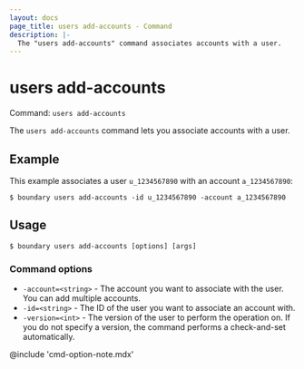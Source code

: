 ```yaml
---
layout: docs
page_title: users add-accounts - Command
description: |-
  The "users add-accounts" command associates accounts with a user.
---
```


# users add-accounts

Command: `users add-accounts`

The `users add-accounts` command lets you associate accounts with a user.

## Example

This example associates a user `u_1234567890` with an account `a_1234567890`:

```shell-session
$ boundary users add-accounts -id u_1234567890 -account a_1234567890
```

## Usage

<CodeBlockConfig hideClipboard>

```shell-session
$ boundary users add-accounts [options] [args]
```

</CodeBlockConfig>

### Command options

- `-account=<string>` - The account you want to associate with the user.
You can add multiple accounts.
- `-id=<string>` - The ID of the user you want to associate an account with.
- `-version=<int>` - The version of the user to perform the operation on.
If you do not specify a version, the command performs a check-and-set automatically.

@include 'cmd-option-note.mdx'